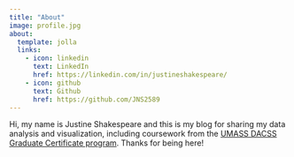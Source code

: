 ```yaml
---
title: "About"
image: profile.jpg
about:
  template: jolla
  links:
    - icon: linkedin
      text: LinkedIn
      href: https://linkedin.com/in/justineshakespeare/
    - icon: github
      text: Github
      href: https://github.com/JNS2589
---
```


Hi, my name is Justine Shakespeare and this is my blog for sharing my data analysis and visualization, including coursework from the [UMASS DACSS Graduate Certificate program](https://www.umass.edu/social-sciences/academics/dacss). Thanks for being here!